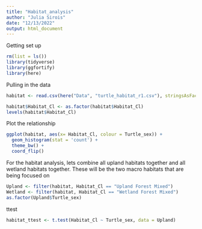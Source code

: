 ```yaml
---
title: "Habitat_analysis"
author: "Julia Sirois"
date: "12/13/2022"
output: html_document
---
```


Getting set up
```r
rm(list = ls())
library(tidyverse)
library(ggfortify)
library(here)
```

Pulling in the data
```r
habitat <- read.csv(here("Data", "turtle_habitat_r1.csv"), stringsAsFactors = FALSE)
```


```r
habitat$Habitat_Cl <- as.factor(habitat$Habitat_Cl)
levels(habitat$Habitat_Cl)
```

Plot the relationship
```r
ggplot(habitat, aes(x= Habitat_Cl, colour = Turtle_sex)) +
  geom_histogram(stat = 'count') +
  theme_bw() +
  coord_flip()
```


For the habitat analysis, lets combine all upland habitats together and all wetland habitats together. These will be the two macro habitats that are being focused on
```r
Upland <- filter(habitat, Habitat_Cl == "Upland Forest Mixed")
Wetland <- filter(habitat, Habitat_Cl == "Wetland Forest Mixed")
as.factor(Upland$Turtle_sex)
```

ttest
```r
habitat_ttest <- t.test(Habitat_Cl ~ Turtle_sex, data = Upland)
```




```r

```


